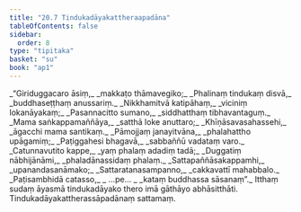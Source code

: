 ```yaml
---
title: "20.7 Tindukadāyakattheraapadāna"
tableOfContents: false
sidebar:
  order: 8
type: "tipitaka"
basket: "su"
book: "ap1"
---
```



<DynamicBreadcrumb />

<Division number="35" book="ap1">

<Paragraph number="2712" type="verses" book="ap1">
_“Giriduggacaro āsiṃ,_  
_makkaṭo thāmavegiko;_  
_Phalinaṃ tindukaṃ disvā,_  
_buddhaseṭṭhaṃ anussariṃ._  

</Paragraph>

</Division>
<Division number="36" book="ap1">

<Paragraph number="2713" type="verses" book="ap1">
_Nikkhamitvā katipāhaṃ,_  
_viciniṃ lokanāyakaṃ;_  
_Pasannacitto sumano,_  
_siddhatthaṃ tibhavantaguṃ._  

</Paragraph>

</Division>
<Division number="37" book="ap1">

<Paragraph number="2714" type="verses" book="ap1">
_Mama saṅkappamaññāya,_  
_satthā loke anuttaro;_  
_Khīṇāsavasahassehi,_  
_āgacchi mama santikaṃ._  

</Paragraph>

</Division>
<Division number="38" book="ap1">

<Paragraph number="2715" type="verses" book="ap1">
_Pāmojjaṃ janayitvāna,_  
_phalahattho upāgamiṃ;_  
_Paṭiggahesi bhagavā,_  
_sabbaññū vadataṃ varo._  

</Paragraph>

</Division>
<Division number="39" book="ap1">

<Paragraph number="2716" type="verses" book="ap1">
_Catunnavutito kappe,_  
_yaṃ phalaṃ adadiṃ tadā;_  
_Duggatiṃ nābhijānāmi,_  
_phaladānassidaṃ phalaṃ._  

</Paragraph>

</Division>
<Division number="40" book="ap1">

<Paragraph number="2717" type="verses" book="ap1">
_Sattapaññāsakappamhi,_  
_upanandasanāmako;_  
_Sattaratanasampanno,_  
_cakkavattī mahabbalo._  

</Paragraph>

</Division>
<Division number="41" book="ap1">

<Paragraph number="2718" type="verses" book="ap1">
_Paṭisambhidā catasso,_  
_ …pe… _  
_kataṃ buddhassa sāsanaṃ”._  

</Paragraph>

<Paragraph number="2719" book="ap1">
Itthaṃ sudaṃ āyasmā tindukadāyako thero imā gāthāyo abhāsitthāti.

</Paragraph>
</Division>

<Paragraph number="2720" type="center" book="ap1">
Tindukadāyakattherassāpadānaṃ sattamaṃ.
</Paragraph>